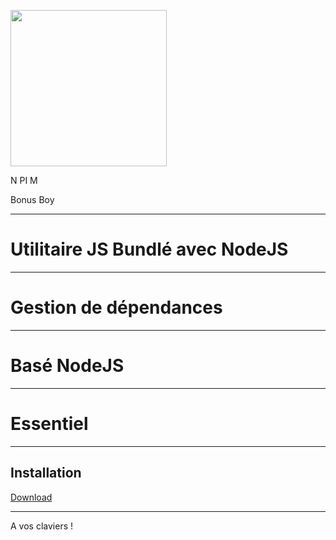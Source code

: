 <SlidePage>
    
<Cover>

<img
  src="https://upload.wikimedia.org/wikipedia/commons/thumb/d/db/Npm-logo.svg/540px-Npm-logo.svg.png"
  width="250px"
/>

N PI M

</Cover>
<SpeakerNotes>
Bonus Boy
</SpeakerNotes>

---

# Utilitaire JS Bundlé avec NodeJS

---

# Gestion de dépendances

---

# Basé NodeJS

---

# Essentiel

---

## Installation

[Download](https://nodejs.org/en/download/)

---

A vos claviers !

</SlidePage>
